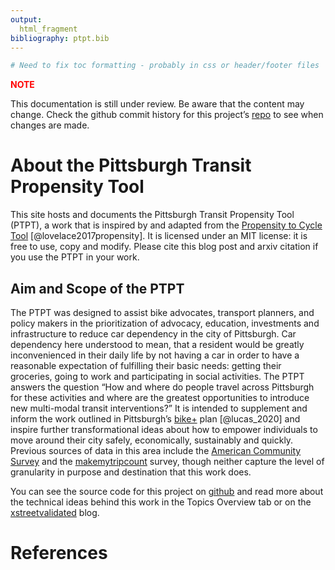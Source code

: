 ```yaml
---
output: 
  html_fragment
bibliography: ptpt.bib
---
```


```r
# Need to fix toc formatting - probably in css or header/footer files
```

<span style="color: red;">**NOTE**</span>

This documentation is still under review. Be aware that the content may change.
Check the github commit history for this project's [repo](github.com/apeterson91/ptpt)
to see when changes are made.

# About the Pittsburgh Transit Propensity Tool

This site hosts and documents the Pittsburgh Transit Propensity Tool (PTPT), 
a work that is inspired by and adapted from the 
[Propensity to Cycle Tool](https://www.pct.bike/) [@lovelace2017propensity].
It is licensed under an MIT license: it is free to 
use, copy and modify. Please cite this blog post and arxiv citation if you 
use the PTPT in your work.


## Aim and Scope of the PTPT

The PTPT was designed to assist bike advocates, transport planners, and
policy makers in the prioritization of advocacy, education, investments and 
infrastructure to reduce car dependency in the city of Pittsburgh. Car 
dependency here understood to mean, that a resident would be greatly 
inconvenienced in their daily life by not having a car in order
to have a reasonable expectation of fulfilling their basic needs: 
getting their groceries, going to work and participating in social activities. 
The PTPT answers the question "How and where do people travel across 
Pittsburgh for these activities and where are the greatest opportunities to
introduce new multi-modal transit interventions?" It is intended to supplement 
and inform the work outlined in Pittsburgh's 
[bike+](https://pittsburghpa.gov/domi/bikeplan) plan [@lucas_2020] and inspire 
further transformational ideas about how to empower individuals to move 
around their city safely, economically, sustainably and quickly. Previous 
sources of data in this area include the 
[American Community Survey](https://www.census.gov/topics/employment/commuting.html) and the 
[makemytripcount](https://www.makemytripcount.org/) survey, though neither 
capture the level of granularity in purpose and destination that this work does.

You can see the source code for this project on 
[github](www.github.com/apeterson91/ptpt) and read more 
about the technical ideas behind this work in the Topics Overview tab or 
on the [xstreetvalidated](xstreetvalidated.com) blog.


# References
